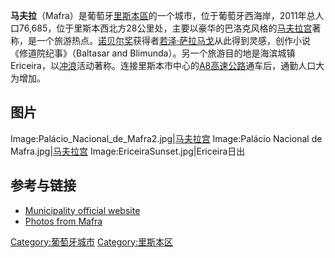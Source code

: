 {{Infobox_Municipality_pt
|official_name   = 马夫拉
|image_flag = Pt-mfr1.png
|image_coat_of_arms   =  MFR.png
|image_map   = LocalMafra.svg
|map_caption = 在葡萄牙的位置
|region = [[里斯本大區|里斯本大區]]
|subregion = 大里斯本
|district   =  [[里斯本區|里斯本區]]
|leader_name   = Hélder António Guerra de Sousa Silva
|leader_party   = 社会民主党
|area_total_km2     = 291.66
|population_as_of   = 2011年
|population_total   = 76,685
|population_density_km2 = auto
|parishes   = 17
|coor   = 38º56'12.48"N 9º19'39"W 
|params = 38_56_12.48_N_9_19_39_W
|occasion   = [[耶稣升天节|耶稣升天节]] 
|day   =  date varies
|website   = http://www.cm-mafra.pt/
}}
{{coord|38|56|12.48|N|9|19|39|W|display=title}}
'''马夫拉'''（Mafra）是葡萄牙[[里斯本區|里斯本區]]的一个城市，位于葡萄牙西海岸，2011年总人口76,685，位于里斯本西北方28公里处，主要以豪华的巴洛克风格的[[马夫拉宫|马夫拉宫]]著称，是一个旅游热点。[[诺贝尔奖|诺贝尔奖]]获得者[[若泽·萨拉马戈|若泽·萨拉马戈]]从此得到灵感，创作小说《修道院纪事》（Baltasar and Blimunda）。另一个旅游目的地是海滨城镇Ericeira，以[[冲浪|冲浪]]活动著称。连接里斯本市中心的[[A8高速公路_(葡萄牙)|A8高速公路]]通车后，通勤人口大为增加。

==图片==
<gallery>
Image:Palácio_Nacional_de_Mafra2.jpg|[[马夫拉宫|马夫拉宫]]
Image:Palácio Nacional de Mafra.jpg|[[马夫拉宫|马夫拉宫]]
Image:EriceiraSunset.jpg|Ericeira日出
</gallery>

==参考与链接==
*[http://www.cm-mafra.pt Municipality official website] {{Wayback|url=http://www.cm-mafra.pt/ |date=20210524143153 }}
*[http://www.flickr.com/photos/vitor107/sets/1419691/ Photos from Mafra]

[[Category:葡萄牙城市|Category:葡萄牙城市]]
[[Category:里斯本区|Category:里斯本区]]